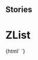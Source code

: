 
## Stories

<Meta title="List/ZList" component="z-list" />

  # ZList

<Preview>
  <Story name="z-list">
    {html`
      <z-list inputrawdata='[
        {"text":"list element 1","link":"http://www.zanichelli.it","listitemid":"id1","icon":"checkbox-checked"},
        {"text":"list element 2","link":"http://my.zanichelli.it","listitemid":"id2","icon":"checkbox"},
        {"text":""}
        ]'>
      </z-list>`}
  </Story>
</Preview>

  <Props of="z-list" />

